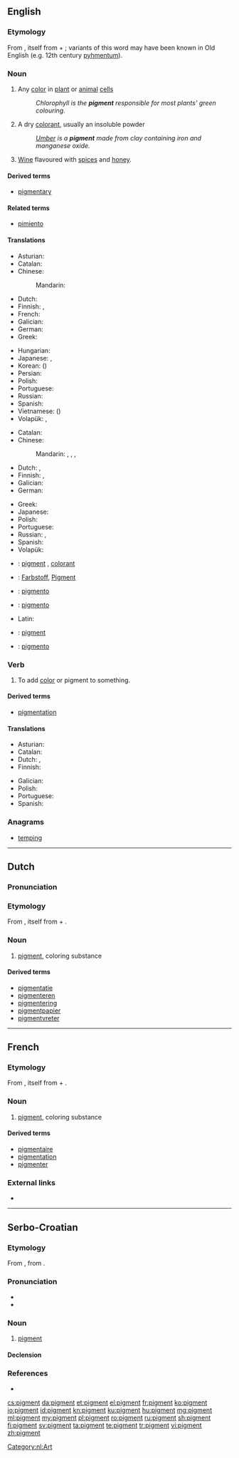{{also|Pigment}}
==English==
{{wikipedia}}

===Etymology===
From {{etyl|la|en}} {{term|pigmentum||pigment|lang=la}}, itself from {{m|la|pingō||I paint}} + {{term|-mentum|lang=la}}; variants of this word may have been known in Old English (e.g. 12th century [[pyhmentum]]).

===Noun===
{{en-noun}}

# {{context|biology|lang=en}} Any [[color]] in [[plant]] or [[animal]] [[cell]]s
#: ''Chlorophyll is the '''pigment''' responsible for most plants' green colouring.''
# A dry [[colorant]], usually an insoluble powder
#: ''[[umber|Umber]] is a '''pigment''' made from clay containing iron and manganese oxide.''
# {{context|obsolete|lang=en}} [[wine|Wine]] flavoured with [[spice]]s and [[honey]].
#: {{rfquotek|Sir Walter Scott}}

====Derived terms====
* [[pigmentary]]

====Related terms====
* [[pimiento]]

====Translations====
{{trans-top|any color in plant or animal cells}}
* Asturian: {{t|ast|pigmentu|m}}
* Catalan: {{t|ca|pigment|m}}
* Chinese:
*: Mandarin: {{t+|cmn|色素|tr=sèsù|sc=Hani}}
* Dutch: {{t|nl|pigment|n}}
* Finnish: {{t+|fi|pigmentti}}, {{t+|fi|väriaine}}
* French: {{t+|fr|pigment|m}}
* Galician: {{t+|gl|pigmento|m}}
* German: {{t+|de|Pigment|n}}
* Greek: {{t|el|χρωστική ουσία|f|tr=chrostikí ousía|sc=Grek}}
{{trans-mid}}
* Hungarian: {{t+|hu|pigment}}
* Japanese: {{t|ja|色素|tr=[[しきそ]], shikiso}}, {{t|ja|顔料|tr=がんりょう, ganryō|sc=Jpan}}
* Korean: {{t|ko|색소|sc=Kore}} ({{t+|ko|色素|sc=Kore}})
* Persian: {{t+|fa|رنگیزه|tr=rangize|sc=fa-Arab}}
* Polish: {{t+|pl|pigment|m}}
* Portuguese: {{t+|pt|pigmento|m}}
* Russian: {{t+|ru|пигмент|m|tr=pigmént|sc=Cyrl}}
* Spanish: {{t+|es|pigmento}}
* Vietnamese: {{t+|vi|sắc tố}} ({{t|vi|色素}})
* Volapük: {{t+|vo|köl}}, {{t|vo|täin}}
{{trans-bottom}}

{{trans-top|a dry colorant, usually an insoluble powder}}
* Catalan: {{t|ca|pigment|m}}
* Chinese:
*: Mandarin: {{t|cmn|顏料|sc=Hani}}, {{t+|cmn|颜料|tr=yánliào|sc=Hani}}, {{t|cmn|著色劑|sc=Hani}}, {{t|cmn|着色剂|tr=zhuósèjì|sc=Hani}}
* Dutch: {{t|nl|pigment|n}}, {{t+|nl|kleurstof}}
* Finnish: {{t+|fi|pigmentti}}, {{t+|fi|väriaine}}
* Galician: {{t+|gl|pigmento|m}}
* German: {{t+|de|Farbstoff|m}}
{{trans-mid}}
* Greek: {{t+|el|βαφή|f|tr=vafí|sc=Grek}}
* Japanese: {{t|ja|顔料|tr=[[がんりょう]], ganryō}}
* Polish: {{t+|pl|pigment|m}}
* Portuguese: {{t+|pt|pigmento|m}}
* Russian: {{t+|ru|пигмент|m|tr=pigmént|sc=Cyrl}}, {{t+|ru|краситель|m|tr=krasítelʹ|sc=Cyrl}}
* Spanish: {{t+|es|pigmento|m}}
* Volapük: {{t+|vo|köl}}
{{trans-bottom}}

{{checktrans-top}}
* {{ttbc|fr}}: [[#French|pigment]] {{g|m}}, [[colorant]] {{g|m}}
* {{ttbc|de}}: [[Farbstoff]], [[Pigment]] {{g|n}}
* {{ttbc|ia}}: [[pigmento]]
* {{ttbc|it}}: [[pigmento]] {{g|m}}
{{trans-mid}}
* Latin: {{t-check|la|pigmentum|n}}
* {{ttbc|no}}: [[pigment]]
* {{ttbc|pt}}: [[pigmento]] {{g|m}}
{{trans-bottom}}

===Verb===
{{en-verb}}

# {{context|transitive|lang=en}} To add [[color]] or pigment to something.

====Derived terms====
* [[pigmentation]]

====Translations====
{{trans-top|To add color or pigment}}
* Asturian: {{t|ast|pigmentar}}
* Catalan: {{t+|ca|pigmentar}}
* Dutch: {{t+|nl|kleuren}}, {{t|nl|pigmenteren}}
* Finnish: {{t|fi|värjätä}}
{{trans-mid}}
* Galician: {{t+|gl|pigmentar}}
* Polish: {{t|pl|pigmentować}}
* Portuguese: {{t|pt|pigmentar}}
* Spanish: {{t|es|pigmentar}}
{{trans-bottom}}

===Anagrams===
* [[temping#English|temping]]

----

==Dutch==

===Pronunciation===
{{hyphenation|pig|ment|lang=nl}}

===Etymology===
From {{etyl|la|nl}} {{term|pigmentum||pigment|lang=la}}, itself from {{m|la|pingō||I paint}} + {{term|-mentum|lang=la}}.

===Noun===
{{nl-noun|n|-en|pigmentje}}

# [[#English|pigment]], coloring substance

====Derived terms====
* [[pigmentatie]]
* [[pigmenteren]]
* [[pigmentering]]
* [[pigmentpapier]] {{g|n}}
* [[pigmentvreter]] {{g|m}}

[[Category:nl:Art]]

----

==French==

===Etymology===
From {{etyl|la|fr}} {{term|pigmentum||pigment|lang=la}}, itself from {{m|la|pingō||I paint}} + {{term|-mentum|lang=la}}.

===Noun===
{{fr-noun|m}}

# [[#English|pigment]], coloring substance

====Derived terms====
* [[pigmentaire]]
* [[pigmentation]]
* [[pigmenter]]

===External links===
* {{R:TLFi}}

----

==Serbo-Croatian==

===Etymology===
From {{etyl|de|sh}} {{term|Pigment|lang=de}}, from {{etyl|la|sh}} {{term|pigmentum|lang=la}}.

===Pronunciation===
* {{IPA|/pǐɡment/|lang=sh}}
* {{hyphenation|pi|gment|lang=sh}}

===Noun===
{{sh-noun|g=m|head=pìgment|r|пигмент|пѝгмент}}

# [[#English|pigment]]

====Declension====
{{sh-decl-noun
|pìgment|pigmenti
|pigmenta|pìgmenātā
|pigmentu|pigmentima
|pigment|pigmente
|pigmente|pigmenti
|pigmentu|pigmentima
|pigmentom|pigmentima
}}

===References===
* {{R:sh:HJP|eV5jUBE%3D}}

[[cs:pigment]]
[[da:pigment]]
[[et:pigment]]
[[el:pigment]]
[[fr:pigment]]
[[ko:pigment]]
[[io:pigment]]
[[id:pigment]]
[[kn:pigment]]
[[ku:pigment]]
[[hu:pigment]]
[[mg:pigment]]
[[ml:pigment]]
[[my:pigment]]
[[pl:pigment]]
[[ro:pigment]]
[[ru:pigment]]
[[sh:pigment]]
[[fi:pigment]]
[[sv:pigment]]
[[ta:pigment]]
[[te:pigment]]
[[tr:pigment]]
[[vi:pigment]]
[[zh:pigment]]